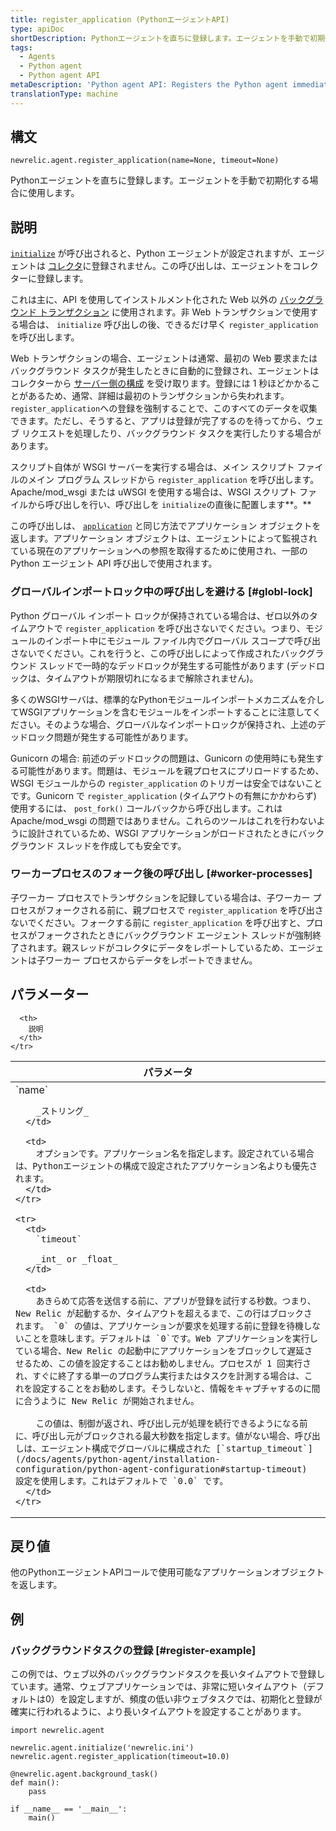 ```yaml
---
title: register_application (PythonエージェントAPI)
type: apiDoc
shortDescription: Pythonエージェントを直ちに登録します。エージェントを手動で初期化する場合に使用します。
tags:
  - Agents
  - Python agent
  - Python agent API
metaDescription: 'Python agent API: Registers the Python agent immediately, instead of allowing it to be done more passively.'
translationType: machine
---
```


## 構文

```
newrelic.agent.register_application(name=None, timeout=None)
```

Pythonエージェントを直ちに登録します。エージェントを手動で初期化する場合に使用します。

## 説明

[`initialize`](/docs/agents/python-agent/python-agent-api/initialize) が呼び出されると、Python エージェントが設定されますが、エージェントは [コレクタ](/docs/accounts-partnerships/education/getting-started-new-relic/glossary#collector)に登録されません。この呼び出しは、エージェントをコレクターに登録します。

これは主に、API を使用してインストルメント化された Web 以外の [バックグラウンド トランザクション](/docs/agents/python-agent/python-agent-api/background_task) に使用されます。非 Web トランザクションで使用する場合は、 `initialize` 呼び出しの後、できるだけ早く `register_application` を呼び出します。

Web トランザクションの場合、エージェントは通常、最初の Web 要求またはバックグラウンド タスクが発生したときに自動的に登録され、エージェントはコレクターから [サーバー側の構成](/docs/agents/manage-apm-agents/configuration/configure-agent#ssc) を受け取ります。登録には 1 秒ほどかかることがあるため、通常、詳細は最初のトランザクションから失われます。 `register_application`への登録を強制することで、このすべてのデータを収集できます。ただし、そうすると、アプリは登録が完了するのを待ってから、ウェブ リクエストを処理したり、バックグラウンド タスクを実行したりする場合があります。

スクリプト自体が WSGI サーバーを実行する場合は、メイン スクリプト ファイルのメイン プログラム スレッドから `register_application` を呼び出します。Apache/mod_wsgi または uWSGI を使用する場合は、WSGI スクリプト ファイルから呼び出しを行い、呼び出しを `initialize`の直後に配置します**。**

この呼び出しは、 [`application`](/docs/agents/python-agent/python-agent-api/application) と同じ方法でアプリケーション オブジェクトを返します。アプリケーション オブジェクトは、エージェントによって監視されている現在のアプリケーションへの参照を取得するために使用され、一部の Python エージェント API 呼び出しで使用されます。

### グローバルインポートロック中の呼び出しを避ける [#globl-lock]

Python グローバル インポート ロックが保持されている場合は、ゼロ以外のタイムアウトで `register_application` を呼び出さないでください。つまり、モジュールのインポート中にモジュール ファイル内でグローバル スコープで呼び出さないでください。これを行うと、この呼び出しによって作成されたバックグラウンド スレッドで一時的なデッドロックが発生する可能性があります (デッドロックは、タイムアウトが期限切れになるまで解除されません)。

多くのWSGIサーバは、標準的なPythonモジュールインポートメカニズムを介してWSGIアプリケーションを含むモジュールをインポートすることに注意してください。そのような場合、グローバルなインポートロックが保持され、上述のデッドロック問題が発生する可能性があります。

Gunicorn の場合: 前述のデッドロックの問題は、Gunicorn の使用時にも発生する可能性があります。問題は、モジュールを親プロセスにプリロードするため、WSGI モジュールからの `register_application` のトリガーは安全ではないことです。Gunicorn で `register_application` (タイムアウトの有無にかかわらず) 使用するには、 `post_fork()` コールバックから呼び出します。これは Apache/mod_wsgi の問題ではありません。これらのツールはこれを行わないように設計されているため、WSGI アプリケーションがロードされたときにバックグラウンド スレッドを作成しても安全です。

### ワーカープロセスのフォーク後の呼び出し [#worker-processes]

子ワーカー プロセスでトランザクションを記録している場合は、子ワーカー プロセスがフォークされる前に、親プロセスで `register_application` を呼び出さないでください。フォークする前に `register_application` を呼び出すと、プロセスがフォークされたときにバックグラウンド エージェント スレッドが強制終了されます。親スレッドがコレクタにデータをレポートしているため、エージェントは子ワーカー プロセスからデータをレポートできません。

## パラメーター

<table>
  <thead>
    <tr>
      <th width="25%">
        パラメータ
      </th>

      <th>
        説明
      </th>
    </tr>
  </thead>

  <tbody>
    <tr>
      <td>
        `name`

        _ストリング_
      </td>

      <td>
        オプションです。アプリケーション名を指定します。設定されている場合は、Pythonエージェントの構成で設定されたアプリケーション名よりも優先されます。
      </td>
    </tr>

    <tr>
      <td>
        `timeout`

        _int_ or _float_
      </td>

      <td>
        あきらめて応答を送信する前に、アプリが登録を試行する秒数。つまり、New Relic が起動するか、タイムアウトを超えるまで、この行はブロックされます。 `0` の値は、アプリケーションが要求を処理する前に登録を待機しないことを意味します。デフォルトは `0`です。Web アプリケーションを実行している場合、New Relic の起動中にアプリケーションをブロックして遅延させるため、この値を設定することはお勧めしません。プロセスが 1 回実行され、すぐに終了する単一のプログラム実行またはタスクを計測する場合は、これを設定することをお勧めします。そうしないと、情報をキャプチャするのに間に合うように New Relic が開始されません。

        この値は、制御が返され、呼び出し元が処理を続行できるようになる前に、呼び出し元がブロックされる最大秒数を指定します。値がない場合、呼び出しは、エージェント構成でグローバルに構成された [`startup_timeout`](/docs/agents/python-agent/installation-configuration/python-agent-configuration#startup-timeout) 設定を使用します。これはデフォルトで `0.0` です。
      </td>
    </tr>
  </tbody>
</table>

## 戻り値

他のPythonエージェントAPIコールで使用可能なアプリケーションオブジェクトを返します。

## 例

### バックグラウンドタスクの登録 [#register-example]

この例では、ウェブ以外のバックグラウンドタスクを長いタイムアウトで登録しています。通常、ウェブアプリケーションでは、非常に短いタイムアウト（デフォルトは0）を設定しますが、頻度の低い非ウェブタスクでは、初期化と登録が確実に行われるように、より長いタイムアウトを設定することがあります。

```
import newrelic.agent

newrelic.agent.initialize('newrelic.ini')
newrelic.agent.register_application(timeout=10.0)

@newrelic.agent.background_task()
def main():
    pass

if __name__ == '__main__':
    main()
```